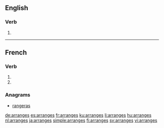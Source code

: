 {{also|arrangés}}
==English==

===Verb===
{{head|en|verb form}}

# {{en-third-person singular of|arrange}}

----

==French==

===Verb===
{{fr-verb-form}}

# {{inflection of|arranger||2|s|pres|indc|lang=fr}}
# {{inflection of|arranger||2|s|pres|subj|lang=fr}}

===Anagrams===
* [[rangeras#French|rangeras]]

[[de:arranges]]
[[es:arranges]]
[[fr:arranges]]
[[ku:arranges]]
[[li:arranges]]
[[hu:arranges]]
[[nl:arranges]]
[[ja:arranges]]
[[simple:arranges]]
[[fi:arranges]]
[[sv:arranges]]
[[vi:arranges]]